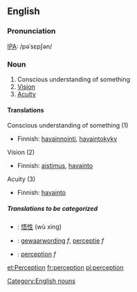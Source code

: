 ==English==

===Pronunciation===

[[IPA|IPA]]: /pəˈsɛpʃən/

===Noun===
{{en-noun-reg}}

#Conscious understanding of something
#[[Vision]]
#[[Acuity]]


====Translations====
;Conscious understanding of something (1)
{{top}}
*Finnish: [[havainnointi]], [[havaintokyky]]
{{mid}}
{{bottom}}

;Vision (2)
{{top}}
*Finnish: [[aistimus]], [[havainto]]
{{mid}}
{{bottom}}

;Acuity (3)
{{top}}
*Finnish: [[havainto]]
{{mid}}
{{bottom}}

=====Translations to be categorized=====
{{checktrans}}

*{{ttbc|Chinese}}: [[悟性]] (wù xìng)
*{{ttbc|Dutch}}: [[gewaarwording]] ''f'', [[perceptie]] ''f''

*{{ttbc|French}}: [[perception]] ''f''


[[Category:English nouns]]
[[et:Perception]]
[[fr:perception]]
[[pl:perception]]